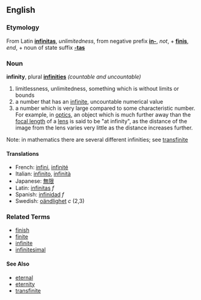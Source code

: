 ==English==
===Etymology===
From Latin '''[[infinitas]]''', ''unlimitedness'', from negative prefix '''[[in-]]''', ''not'', + '''[[finis]]''', ''end'', + noun of state suffix '''[[-tas]]'''

===Noun===
'''infinity''', plural '''[[infinities]]''' ''(countable and uncountable)''

# limitlessness, unlimitedness, something which is without limits or bounds
# a number that has an [[infinite]], uncountable numerical value
# a number which is very large compared to some characteristic number. For example, in [[optics]], an object which is much further away than the [[focal length]] of a [[lens]] is said to be "at infinity", as the distance of the image from the lens varies very little as the distance increases further.

Note: in mathematics there are several different infinities; see [[transfinite]]

====Translations====
*French: [[infini]], [[infinité]]
*Italian: [[infinito]], [[infinità]]
*Japanese: [[無限]]
*Latin:  [[infinitas]] ''f''
*Spanish:  [[infinidad]] ''f''
*Swedish: [[oändlighet]] ''c'' (2,3)

===Related Terms===
*[[finish]]
*[[finite]]
*[[infinite]]
*[[infinitesimal]]

====See Also====
*[[eternal]]
*[[eternity]]
*[[transfinite]]